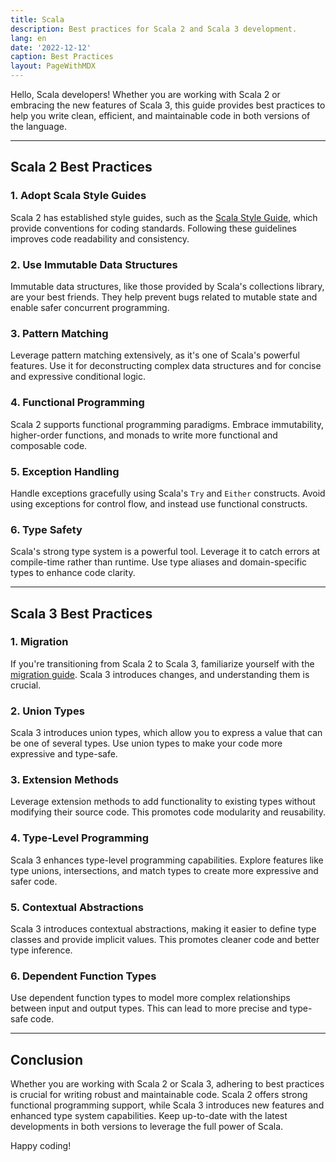```yaml
---
title: Scala
description: Best practices for Scala 2 and Scala 3 development.
lang: en
date: '2022-12-12'
caption: Best Practices
layout: PageWithMDX
---
```



Hello, Scala developers! Whether you are working with Scala 2 or embracing the new features of Scala 3, this guide provides best practices to help you write clean, efficient, and maintainable code in both versions of the language.

---

## Scala 2 Best Practices

### 1. Adopt Scala Style Guides

Scala 2 has established style guides, such as the [Scala Style Guide](https://docs.scala-lang.org/style/), which provide conventions for coding standards. Following these guidelines improves code readability and consistency.

### 2. Use Immutable Data Structures

Immutable data structures, like those provided by Scala's collections library, are your best friends. They help prevent bugs related to mutable state and enable safer concurrent programming.

### 3. Pattern Matching

Leverage pattern matching extensively, as it's one of Scala's powerful features. Use it for deconstructing complex data structures and for concise and expressive conditional logic.

### 4. Functional Programming

Scala 2 supports functional programming paradigms. Embrace immutability, higher-order functions, and monads to write more functional and composable code.

### 5. Exception Handling

Handle exceptions gracefully using Scala's `Try` and `Either` constructs. Avoid using exceptions for control flow, and instead use functional constructs.

### 6. Type Safety

Scala's strong type system is a powerful tool. Leverage it to catch errors at compile-time rather than runtime. Use type aliases and domain-specific types to enhance code clarity.

---

## Scala 3 Best Practices

### 1. Migration

If you're transitioning from Scala 2 to Scala 3, familiarize yourself with the [migration guide](https://docs.scala-lang.org/scala3/guides/migration/overview.html). Scala 3 introduces changes, and understanding them is crucial.

### 2. Union Types

Scala 3 introduces union types, which allow you to express a value that can be one of several types. Use union types to make your code more expressive and type-safe.

### 3. Extension Methods

Leverage extension methods to add functionality to existing types without modifying their source code. This promotes code modularity and reusability.

### 4. Type-Level Programming

Scala 3 enhances type-level programming capabilities. Explore features like type unions, intersections, and match types to create more expressive and safer code.

### 5. Contextual Abstractions

Scala 3 introduces contextual abstractions, making it easier to define type classes and provide implicit values. This promotes cleaner code and better type inference.

### 6. Dependent Function Types

Use dependent function types to model more complex relationships between input and output types. This can lead to more precise and type-safe code.

---

## Conclusion

Whether you are working with Scala 2 or Scala 3, adhering to best practices is crucial for writing robust and maintainable code. Scala 2 offers strong functional programming support, while Scala 3 introduces new features and enhanced type system capabilities. Keep up-to-date with the latest developments in both versions to leverage the full power of Scala.

Happy coding!
